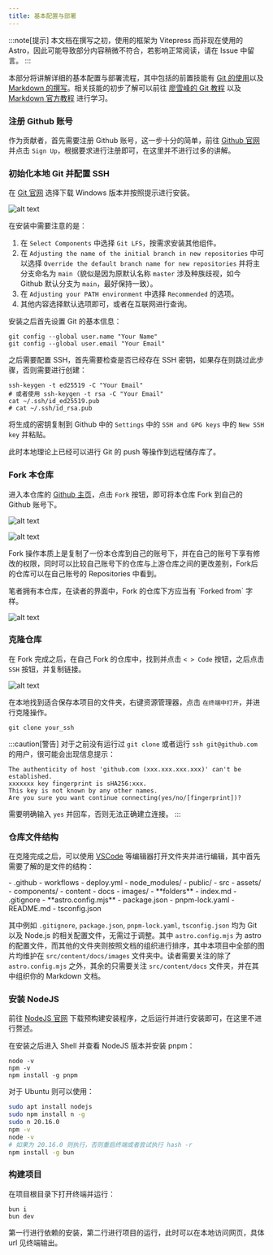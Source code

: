 ```yaml
---
title: 基本配置与部署
---
```



:::note[提示]
本文档在撰写之初，使用的框架为 Vitepress 而非现在使用的 Astro，因此可能导致部分内容稍微不符合，若影响正常阅读，请在 Issue 中留言。
:::

本部分将讲解详细的基本配置与部署流程，其中包括的前置技能有 <u>Git 的使用</u>以及 <u>Markdown 的撰写</u>。相关技能的初步了解可以前往 [廖雪峰的 Git 教程](https://www.liaoxuefeng.com/wiki/896043488029600) 以及 [Markdown 官方教程](https://markdown.com.cn/basic-syntax/) 进行学习。

### 注册 Github 账号

作为贡献者，首先需要注册 Github 账号，这一步十分的简单，前往 [Github 官网](https://github.com/) 并点击 `Sign Up`，根据要求进行注册即可，在这里并不进行过多的讲解。

### 初始化本地 Git 并配置 SSH

在 [Git 官网](https://git-scm.com/) 选择下载 Windows 版本并按照提示进行安装。

![alt text](../images/贡献指南/download_git.png)

在安装中需要注意的是：

<Steps>

1. 在 `Select Components` 中选择 `Git LFS`，按需求安装其他组件。
2. 在 `Adjusting the name of the initial branch in new repositories` 中可以选择 `Override the default branch name for new repositories` 并将主分支命名为 `main`（貌似是因为原默认名称 `master` 涉及种族歧视，如今 Github 默认分支为 `main`，最好保持一致）。
3. 在 `Adjusting your PATH environment` 中选择 `Recommended` 的选项。
4. 其他内容选择默认选项即可，或者在互联网进行查询。

</Steps>

安装之后首先设置 Git 的基本信息：

```shell
git config --global user.name "Your Name"
git config --global user.email "Your Email"
```

之后需要配置 SSH，首先需要检查是否已经存在 SSH 密钥，如果存在则跳过此步骤，否则需要进行创建：

```shell
ssh-keygen -t ed25519 -C "Your Email"
# 或者使用 ssh-keygen -t rsa -C "Your Email"
cat ~/.ssh/id_ed25519.pub
# cat ~/.ssh/id_rsa.pub
```

将生成的密钥复制到 Github 中的 `Settings` 中的 `SSH and GPG keys` 中的 `New SSH key` 并粘贴。

此时本地理论上已经可以进行 Git 的 push 等操作到远程储存库了。

### Fork 本仓库

进入本仓库的 [Github 主页](https://github.com/CS-BAOYAN/CS-BAOYAN-2025)，点击 `Fork` 按钮，即可将本仓库 Fork 到自己的 Github 账号下。

![alt text](../images/贡献指南/fork_1.png)

![alt text](../images/贡献指南/fork_2.png)

Fork 操作本质上是复制了一份本仓库到自己的账号下，并在自己的账号下享有修改的权限，同时可以比较自己账号下的仓库与上游仓库之间的更改差别，Fork后的仓库可以在自己账号的 Repositories 中看到。



<Aside type='note'>笔者拥有本仓库，在读者的界面中，Fork 的仓库下方应当有 `Forked from` 字样。</Aside>

![alt text](../images/贡献指南/find_fork.png)

### 克隆仓库

在 Fork 完成之后，在自己 Fork 的仓库中，找到并点击 `< > Code` 按钮，之后点击 `SSH` 按钮，并复制链接。

![alt text](../images/贡献指南/gain_ssh.png)

在本地找到适合保存本项目的文件夹，右键资源管理器，点击 `在终端中打开`，并进行克隆操作。

```shell
git clone your_ssh
```

:::caution[警告]
对于之前没有运行过 `git clone` 或者运行 `ssh git@github.com` 的用户，很可能会出现信息提示：

```text
The authenticity of host 'github.com (xxx.xxx.xxx.xxx)' can't be established.
xxxxxxx key fingerprint is sHA256:xxx.
This key is not known by any other names.
Are you sure you want continue connecting(yes/no/[fingerprint])?
```

需要明确输入 `yes` 并回车，否则无法正确建立连接。
:::

### 仓库文件结构

在克隆完成之后，可以使用 [VSCode](https://code.visualstudio.com/) 等编辑器打开文件夹并进行编辑，其中首先需要了解的是文件的结构：

<FileTree>
- .github
    - workflows
        - deploy.yml
- node_modules/
- public/
- src
    - assets/
    - components/
    - content
        - docs
            - images/
            - **folders**
                - index.md
- .gitignore
- **astro.config.mjs**
- package.json
- pnpm-lock.yaml
- README.md
- tsconfig.json
</FileTree>

其中例如 `.gitignore`, `package.json`, `pnpm-lock.yaml`, `tsconfig.json` 均为 Git 以及 Node.js 的相关配置文件，无需过于调整。其中 `astro.config.mjs` 为 astro 的配置文件，而其他的文件夹则按照文档的组织进行排序，其中本项目中全部的图片均维护在 `src/content/docs/images` 文件夹中。读者需要关注的除了 `astro.config.mjs` 之外，其余的只需要关注 `src/content/docs` 文件夹，并在其中组织你的 Markdown 文档。

### 安装 NodeJS

前往 [NodeJS 官网](https://nodejs.org/zh-cn/download/prebuilt-installer) 下载预构建安装程序，之后运行并进行安装即可，在这里不进行赘述。

在安装之后进入 Shell 并查看 NodeJS 版本并安装 pnpm：

```shell
node -v
npm -v
npm install -g pnpm
```

对于 Ubuntu 则可以使用：

```bash
sudo apt install nodejs
sudo npm install n -g
sudo n 20.16.0
npm -v
node -v
# 如果为 20.16.0 则执行，否则重启终端或者尝试执行 hash -r
npm install -g bun
```

### 构建项目

在项目根目录下打开终端并运行：

```shell
bun i
bun dev
```

第一行进行依赖的安装，第二行进行项目的运行，此时可以在本地访问网页，具体 url 见终端输出。